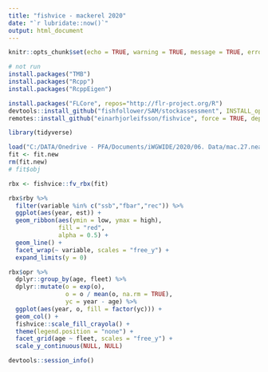---
title: "fishvice - mackerel 2020"
date: "`r lubridate::now()`"
output: html_document
---

```{r setup, include=FALSE}
knitr::opts_chunk$set(echo = TRUE, warning = TRUE, message = TRUE, error = TRUE)
```

```{r eval = FALSE}
# not run
install.packages("TMB")
install.packages("Rcpp")
install.packages("RcppEigen")

install.packages("FLCore", repos="http://flr-project.org/R")
devtools::install_github("fishfollower/SAM/stockassessment", INSTALL_opts=c("--no-multiarch"))
remotes::install_github("einarhjorleifsson/fishvice", force = TRUE, dependencies = TRUE)

```


```{r}
library(tidyverse)
```


```{r}

load("C:/DATA/Onedrive - PFA/Documents/iWGWIDE/2020/06. Data/mac.27.nea/output/model fit.RData")
fit <- fit.new
rm(fit.new)
# fit$obj

rbx <- fishvice::fv_rbx(fit)

```

```{r}

rbx$rby %>% 
  filter(variable %in% c("ssb","fbar","rec")) %>% 
  ggplot(aes(year, est)) +
  geom_ribbon(aes(ymin = low, ymax = high),
              fill = "red", 
              alpha = 0.5) +
  geom_line() +
  facet_wrap(~ variable, scales = "free_y") +
  expand_limits(y = 0)

```

```{r}

rbx$opr %>% 
  dplyr::group_by(age, fleet) %>% 
  dplyr::mutate(o = exp(o),
                o = o / mean(o, na.rm = TRUE),
                yc = year - age) %>% 
  ggplot(aes(year, o, fill = factor(yc))) +
  geom_col() +
  fishvice::scale_fill_crayola() +
  theme(legend.position = "none") +
  facet_grid(age ~ fleet, scales = "free_y") +
  scale_y_continuous(NULL, NULL)

```
  
```{r, R.options = list(width = 90)}
devtools::session_info()
```

